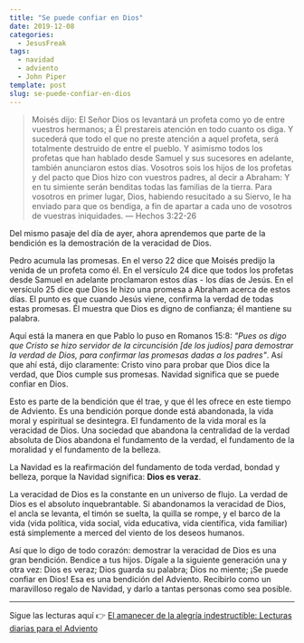 ```yaml
---
title: "Se puede confiar en Dios"
date: 2019-12-08
categories:
  - JesusFreak
tags:
  - navidad
  - adviento
  - John Piper
template: post
slug: se-puede-confiar-en-dios
---
```


> Moisés dijo: El Señor Dios os levantará un profeta como yo de entre vuestros hermanos; a Él prestareis atención en todo cuanto os diga. Y sucederá que todo el que no preste atención a aquel profeta, será totalmente destruido de entre el pueblo. Y asimismo todos los profetas que han hablado desde Samuel y sus sucesores en adelante, también anunciaron estos días. Vosotros sois los hijos de los profetas y del pacto que Dios hizo con vuestros padres, al decir a Abraham: Y en tu simiente serán benditas todas las familias de la tierra. Para vosotros en primer lugar, Dios, habiendo resucitado a su Siervo, le ha enviado para que os bendiga, a fin de apartar a cada uno de vosotros de vuestras iniquidades. — Hechos 3:22-26

Del mismo pasaje del día de ayer, ahora aprendemos que parte de la bendición es la demostración de la veracidad de Dios.

Pedro acumula las promesas. En el verso 22 dice que Moisés predijo la venida de un profeta como él. En el versículo 24 dice que todos los profetas desde Samuel en adelante proclamaron estos días - los días de Jesús. En el versículo 25 dice que Dios le hizo una promesa a Abraham acerca de estos días. El punto es que cuando Jesús viene, confirma la verdad de todas estas promesas. Él muestra que Dios es digno de confianza; él mantiene su palabra.

Aquí está la manera en que Pablo lo puso en Romanos 15:8: _"Pues os digo que Cristo se hizo servidor de la circuncisión [de los judíos] para demostrar la verdad de Dios, para confirmar las promesas dadas a los padres"_. Así que ahí está, dijo claramente: Cristo vino para probar que Dios dice la verdad, que Dios cumple sus promesas. Navidad significa que se puede confiar en Dios.

Esto es parte de la bendición que él trae, y que él les ofrece en este tiempo de Adviento. Es una bendición porque donde está abandonada, la vida moral y espiritual se desintegra. El fundamento de la vida moral es la veracidad de Dios. Una sociedad que abandona la centralidad de la verdad absoluta de Dios abandona el fundamento de la verdad, el fundamento de la moralidad y el fundamento de la belleza.

La Navidad es la reafirmación del fundamento de toda verdad, bondad y belleza, porque la Navidad significa: **Dios es veraz**.

La veracidad de Dios es la constante en un universo de flujo. La verdad de Dios es el absoluto inquebrantable. Si abandonamos la veracidad de Dios, el ancla se levanta, el timón se suelta, la quilla se rompe, y el barco de la vida (vida política, vida social, vida educativa, vida científica, vida familiar) está simplemente a merced del viento de los deseos humanos.

Así que lo digo de todo corazón: demostrar la veracidad de Dios es una gran bendición. Bendice a tus hijos. Dígale a la siguiente generación una y otra vez: Dios es veraz; Dios guarda su palabra; Dios no miente; ¡Se puede confiar en Dios! Esa es una bendición del Adviento. Recibirlo como un maravilloso regalo de Navidad, y darlo a tantas personas como sea posible.

---

Sigue las lecturas aquí 👉 [El amanecer de la alegría indestructible: Lecturas diarias para el Adviento](/blog/el-amanecer-de-una-alegria-indestructible)
